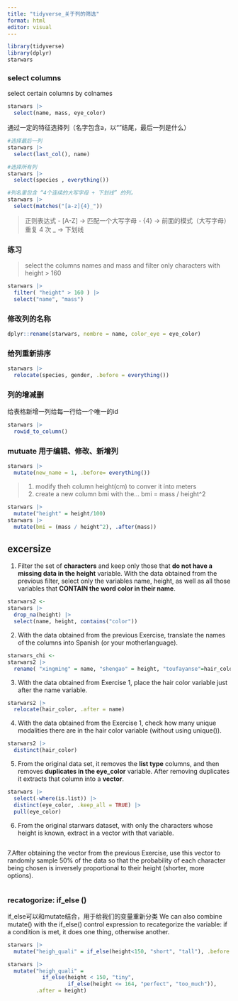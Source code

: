 ```yaml
---
title: "tidyverse_关于列的筛选"
format: html
editor: visual
---
```


```r
library(tidyverse)
library(dplyr)
starwars
```

### select columns

select certain columns by colnames

```r
starwars |> 
  select(name, mass, eye_color)
```

通过一定的特征选择列（名字包含a，以“”结尾，最后一列是什么）

```r
#选择最后一列
starwars |> 
  select(last_col(), name)

#选择所有列
starwars |> 
  select(species , everything())

#列名里包含 “4个连续的大写字母 + 下划线” 的列。
starwars |> 
  select(matches("[a-z]{4}_"))
```

> 正则表达式 
> -   [A-Z] → 匹配一个大写字母
> -   {4} → 前面的模式（大写字母）重复 4 次 
> _ → 下划线

### 练习
> select the columns names and mass and filter only characters with height > 160  

```r
starwars |> 
  filter( "height" > 160 ) |> 
  select("name", "mass")
```
### 修改列的名称
```r
dplyr::rename(starwars, nombre = name, color_eye = eye_color)

```

### 给列重新排序
```r
starwars |> 
  relocate(species, gender, .before = everything())
```
### 列的增减删

给表格新增一列给每一行给一个唯一的id
```r
starwars |> 
  rowid_to_column()
```


### mutuate 用于编辑、修改、新增列

```r

starwars |> 
  mutate(new_name = 1, .before= everything())

```

> 1. modify theh column height(cm) to conver it into meters
> 2. create a new column bmi with the... bmi = mass / height^2 

```r
starwars |> 
  mutate("height" = height/100)
starwars |> 
  mutate(bmi = (mass / height^2), .after(mass))
```

## excersize 
1. Filter the set of **characters** and keep only those that **do not have a missing data in the height** variable. With the data obtained from the previous filter, select only the variables name, height, as well as all those variables that **CONTAIN the word color in their name**.
```r
starwars2 <-
starwars |> 
  drop_na(height) |> 
  select(name, height, contains("color"))
```
2. With the data obtained from the previous Exercise, translate the names of the columns into Spanish (or your motherlanguage).
```r
starwars_chi <-
starwars2 |> 
  rename( "xingming" = name, "shengao" = height, "toufayanse"=hair_color, "fuse" =skin_color, "tongse" = eye_color )
```
3. With the data obtained from Exercise 1, place the hair color variable just after the name variable.
```r
starwars2 |> 
  relocate(hair_color, .after = name)
```
4. With the data obtained from the Exercise 1, check how many unique modalities there are in the hair color variable (without using unique()).
```r
starwars2 |> 
  distinct(hair_color)
```

5. From the original data set, it removes the **list type** columns, and then removes **duplicates in the eye_color** variable. After removing duplicates it extracts that column into a **vector**.
```r
starwars |> 
  select(-where(is.list)) |> 
  distinct(eye_color, .keep_all = TRUE) |> 
  pull(eye_color)
```
6. From the original starwars dataset, with only the characters whose height is known, extract in a vector with that variable.
```r


```


7.After obtaining the vector from the previous Exercise, use this vector to randomly sample 50% of the data so that the probability of each character being chosen is inversely proportional to their height (shorter, more options).

```r

```


### recatogorize: if_else ()
if_else可以和mutate结合，用于给我们的变量重新分类
We can also combine mutate() with the if_else() control expression to recategorize the variable: if a condition is met, it does one thing, otherwise another.

```r
starwars |> 
  mutate("heigh_quali" = if_else(height<150, "short", "tall"), .before = everything())

starwars |> 
  mutate("heigh_quali" = 
           if_else(height < 150, "tiny",
                   if_else(height <= 164, "perfect", "too_much")),
         .after = height)

```

